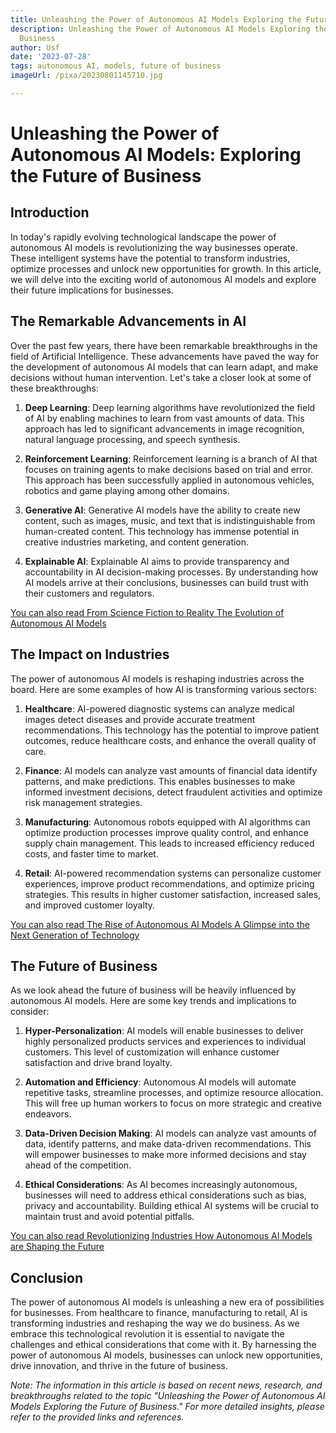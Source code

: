 ```yaml
---
title: Unleashing the Power of Autonomous AI Models Exploring the Future of Business
description: Unleashing the Power of Autonomous AI Models Exploring the Future of
  Business
author: Usf
date: '2023-07-28'
tags: autonomous AI, models, future of business
imageUrl: /pixa/20230801145710.jpg

---
```

#  Unleashing the Power of Autonomous AI Models: Exploring the Future of  Business

## Introduction

In today's rapidly evolving technological landscape the power of  autonomous AI models  is revolutionizing the  way businesses operate. These intelligent systems have the potential to  transform industries, optimize processes and unlock new opportunities for growth.  In this article, we  will  delve into the exciting  world of autonomous AI models and explore their future implications for businesses.

## The Remarkable Advancements in AI

Over the past few years, there have been remarkable breakthroughs in  the field of Artificial Intelligence. These advancements have paved the way for the development of autonomous AI models that can  learn adapt, and make decisions without human intervention. Let's take a closer look at some of these breakthroughs:

1. **Deep Learning**: Deep learning algorithms have revolutionized the field  of AI by enabling machines to learn from vast amounts of data. This approach has led to significant advancements in image recognition, natural  language processing, and speech synthesis.

2. **Reinforcement Learning**: Reinforcement learning is a branch of AI that focuses on training agents to make decisions based on trial and error. This approach has been  successfully applied  in autonomous vehicles, robotics and game playing among other domains.

3.  **Generative AI**: Generative AI models have  the ability to create new content, such as images, music,  and text that is indistinguishable  from human-created  content. This technology has immense potential in  creative industries marketing,  and content  generation.

4. **Explainable AI**: Explainable AI aims to  provide transparency and accountability in AI decision-making processes. By understanding how AI models arrive at their conclusions, businesses can build trust with their customers and regulators.

[You can  also read From Science Fiction to Reality  The Evolution of Autonomous AI Models](From%20Science%20Fiction%20to%20Reality%20The%20Evolution%20of%20Autonomous%20AI%20Models)


## The Impact on Industries

The power of autonomous  AI models is reshaping  industries across the board. Here are some examples of how AI is transforming various sectors:

1. **Healthcare**: AI-powered diagnostic systems can analyze medical  images detect diseases and provide accurate treatment recommendations. This technology has the potential to improve patient outcomes, reduce healthcare costs, and enhance the overall quality of care.

2. **Finance**: AI models can analyze vast amounts  of  financial data identify patterns, and make predictions. This enables businesses to make informed investment decisions, detect fraudulent activities and optimize risk  management strategies.

3. **Manufacturing**: Autonomous robots equipped with AI algorithms can optimize production processes improve quality control, and enhance supply chain management. This leads to increased efficiency reduced  costs, and faster time to market.

4. **Retail**: AI-powered recommendation systems  can personalize customer experiences, improve product recommendations,  and optimize pricing strategies. This results in higher customer satisfaction, increased sales, and improved customer loyalty.

[You can also read The  Rise of Autonomous AI Models A Glimpse into the Next Generation of Technology](The%20Rise%20of%20Autonomous%20AI%20Models%20A%20Glimpse%20into%20the%20Next%20Generation%20of%20Technology)


##  The Future  of Business

As we look ahead the future of business will  be heavily influenced by autonomous AI models. Here are some key trends and implications to consider:

1. **Hyper-Personalization**: AI models will  enable businesses to deliver highly  personalized products services and experiences to individual customers. This level of customization will  enhance customer satisfaction and drive brand loyalty.

2.  **Automation  and Efficiency**: Autonomous AI models will automate repetitive tasks,  streamline  processes, and  optimize resource allocation. This  will free up human workers to focus on more strategic and creative endeavors.

3.  **Data-Driven Decision Making**: AI  models can analyze vast amounts of data, identify patterns, and make data-driven recommendations. This will empower  businesses to make  more informed decisions and stay ahead of the  competition.

4.  **Ethical Considerations**: As AI  becomes increasingly  autonomous, businesses will need to address ethical considerations such as bias, privacy and accountability. Building ethical AI systems  will be crucial to maintain trust and avoid potential pitfalls.

[You can also read Revolutionizing Industries How Autonomous AI Models are Shaping the Future](Revolutionizing%20Industries%20How%20Autonomous%20AI%20Models%20are%20Shaping%20the%20Future)


## Conclusion

The power of autonomous AI models is  unleashing a new era  of possibilities for businesses. From healthcare to  finance, manufacturing to retail, AI is transforming industries and reshaping the way we  do business. As we embrace this technological revolution it is  essential to navigate the challenges and ethical considerations that  come with it.  By harnessing the power  of autonomous AI  models, businesses can unlock new  opportunities, drive innovation, and thrive in the future of business.

*Note: The information in this article is based  on recent news, research, and breakthroughs related to the topic "Unleashing the Power of Autonomous AI Models Exploring the Future  of Business." For more detailed insights, please  refer  to the provided links and references.*
